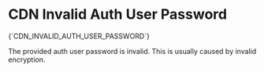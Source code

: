# CDN Invalid Auth User Password

<Summary>{`CDN_INVALID_AUTH_USER_PASSWORD`}</Summary>

The provided auth user password is invalid. This is usually caused by invalid encryption.
